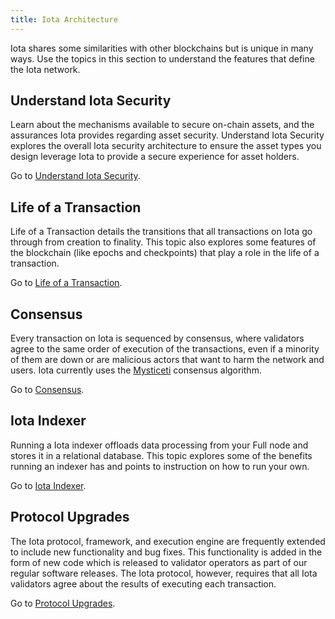 ```yaml
---
title: Iota Architecture
---
```


Iota shares some similarities with other blockchains but is unique in many ways. Use the topics in this section to understand the features that define the Iota network.

## Understand Iota Security

Learn about the mechanisms available to secure on-chain assets, and the assurances Iota provides regarding asset security. Understand Iota Security explores the overall Iota security architecture to ensure the asset types you design leverage Iota to provide a secure experience for asset holders.

Go to [Understand Iota Security](./iota-architecture/iota-security.mdx).

## Life of a Transaction

Life of a Transaction details the transitions that all transactions on Iota go through from creation to finality. This topic also explores some features of the blockchain (like epochs and checkpoints) that play a role in the life of a transaction.

Go to [Life of a Transaction](./iota-architecture/transaction-lifecycle.mdx).

## Consensus

Every transaction on Iota is sequenced by consensus, where validators agree to the same order of execution of the transactions, even if a minority of them are down or are malicious actors that want to harm the network and users.
Iota currently uses the [Mysticeti](https://arxiv.org/pdf/2310.14821) consensus algorithm.

Go to [Consensus](./iota-architecture/consensus.mdx).

## Iota Indexer

Running a Iota indexer offloads data processing from your Full node and stores it in a relational database. This topic explores some of the benefits running an indexer has and points to instruction on how to run your own. 

Go to [Iota Indexer](./iota-architecture/indexer-functions.mdx).

## Protocol Upgrades

The Iota protocol, framework, and execution engine are frequently extended to include new functionality and bug fixes. This functionality is added in the form of new code which is released to validator operators as part of our regular software releases. The Iota protocol, however, requires that all Iota validators agree about the results of executing each transaction.

Go to [Protocol Upgrades](./iota-architecture/protocol-upgrades.mdx).
